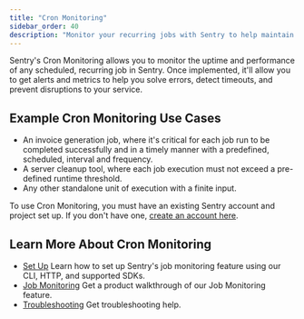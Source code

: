 ```yaml
---
title: "Cron Monitoring"
sidebar_order: 40
description: "Monitor your recurring jobs with Sentry to help maintain uptime and performance."
---
```


Sentry's Cron Monitoring allows you to monitor the uptime and performance of any scheduled, recurring job in Sentry. Once implemented, it'll allow you to get alerts and metrics to help you solve errors, detect timeouts, and prevent disruptions to your service.

## Example Cron Monitoring Use Cases

- An invoice generation job, where it's critical for each job run to be completed successfully and in a timely manner with a predefined, scheduled, interval and frequency.
- A server cleanup tool, where each job execution must not exceed a pre-defined runtime threshold.
- Any other standalone unit of execution with a finite input.

To use Cron Monitoring, you must have an existing Sentry account and project set up. If you don't have one, [create an account here](https://sentry.io/signup/).

## Learn More About Cron Monitoring

- [Set Up](/product/crons/getting-started/)
Learn how to set up Sentry's job monitoring feature using our CLI, HTTP, and supported SDKs.
- [Job Monitoring](/product/crons/job-monitoring/)
Get a product walkthrough of our Job Monitoring feature.
- [Troubleshooting](/product/crons/troubleshooting/)
Get troubleshooting help.
